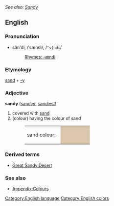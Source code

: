 ''See also: [[Sandy]]''
==English==
[[Category:English language]]
===Pronunciation===
*săn'di, /ˈsændi/, /<tt>"s{ndi</tt>/
*:[[Rhymes:English:-ændi|Rhymes: -ændi]]

===Etymology===
[[sand]] + [[-y]]

===Adjective===
'''sandy''' ([[sandier]], [[sandiest]])

#covered with [[sand]]
#(colour) having the colour of sand
#:<table><tr><td>sand colour: &nbsp;</td><td bgcolor="#DBC7AB" width="80">&nbsp; </td></tr></table>

===Derived terms===
*[[Great Sandy Desert]]

===See also===
*[[Wiktionary_Appendix:Colours|Appendix:Colours]]

[[Category:English colors]]